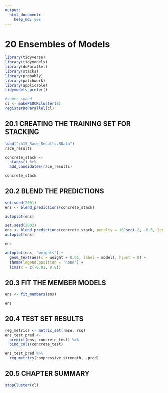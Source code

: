 ```yaml
---
output: 
  html_document: 
    keep_md: yes
---
```


# 20 Ensembles of Models

```r
library(tidyverse)
library(tidymodels)
library(doParallel)
library(stacks)
library(probably)
library(patchwork)
library(applicable)
tidymodels_prefer()

#super speed
cl <- makePSOCKcluster(8)
registerDoParallel(cl)
```

## 20.1 CREATING THE TRAINING SET FOR STACKING

```r
load("ch15_Race_Results.RData")
race_results
```

```r
concrete_stack <- 
  stacks() %>% 
  add_candidates(race_results)

concrete_stack
```

## 20.2 BLEND THE PREDICTIONS


```r
set.seed(2001)
ens <- blend_predictions(concrete_stack)
```

```r
autoplot(ens)
```

```r
set.seed(2002)
ens <- blend_predictions(concrete_stack, penalty = 10^seq(-2, -0.5, length = 20))
autoplot(ens)
```

```r
ens
```

```r
autoplot(ens, "weights") +
  geom_text(aes(x = weight + 0.01, label = model), hjust = 0) + 
  theme(legend.position = "none") +
  lims(x = c(-0.01, 0.8))
```

## 20.3 FIT THE MEMBER MODELS

```r
ens <- fit_members(ens)
```

```r
ens
```

## 20.4 TEST SET RESULTS

```r
reg_metrics <- metric_set(rmse, rsq)
ens_test_pred <- 
  predict(ens, concrete_test) %>% 
  bind_cols(concrete_test)

ens_test_pred %>% 
  reg_metrics(compressive_strength, .pred)
```

## 20.5 CHAPTER SUMMARY

```r
stopCluster(cl)
```
